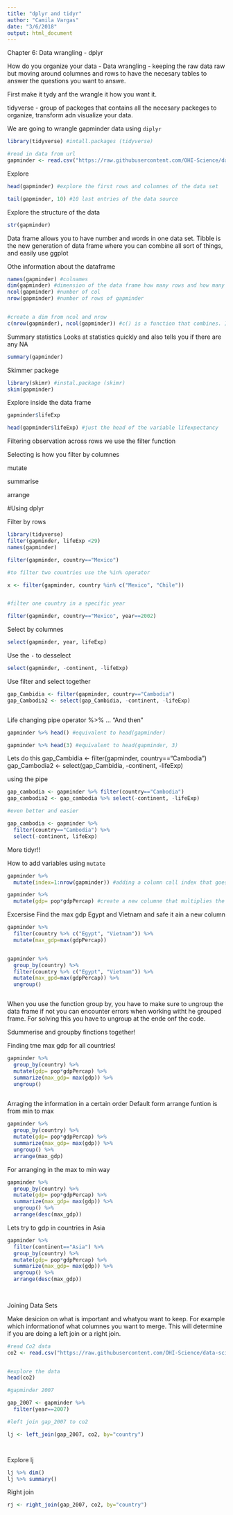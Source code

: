 ```yaml
---
title: "dplyr and tidyr"
author: "Camila Vargas"
date: "3/6/2018"
output: html_document
---
```


Chapter 6: Data wrangling - dplyr

How do you organize your data - Data wrangling - keeping the raw data raw but moving around columnes and rows to have the necesary tables to answer the questions you want to answe.

First make it tydy anf the wrangle it how you want it.

tidyverse - group of packeges that contains all the necesary packeges to organize, transform adn visualize your data.

We are going to wrangle gapminder data using `diplyr`

```r
library(tidyverse) #intall.packages (tidyverse)

#read in data from url
gapminder <- read.csv("https://raw.githubusercontent.com/OHI-Science/data-science-training/master/data/gapminder.csv")

```

Explore
```r
head(gapminder) #explore the first rows and columnes of the data set

```

```r
tail(gapminder, 10) #10 last entries of the data source
```

Explore the structure of the data

```r
str(gapminder)
```


Data frame allows you to have number and words in one data set.
Tibble is the new generation of data frame where you can combine all sort of things, and easily use ggplot


Othe information about the dataframe

```r
names(gapminder) #colnames
dim(gapminder) #dimension of the data frame how many rows and how many col
ncol(gapminder) #number of col
nrow(gapminder) #number of rows of gapminder


#create a dim from ncol and nrow
c(nrow(gapminder), ncol(gapminder)) #c() is a function that combines. In this case number of rows and number of col in the data frame gapminder


```


Summary statistics
Looks at statistics quickly and also tells you if there are any NA

```r
summary(gapminder)
```

Skimmer packege

```r
library(skimr) #instal.package (skimr)
skim(gapminder)

```


Explore inside the data frame

```r
gapminder$lifeExp
```

```r
head(gapminder$lifeExp) #just the head of the variable lifexpectancy
```

Filtering observation across rows we use the filter function

Selecting is how you filter by columnes

mutate

summarise

arrange

#Using dplyr

Filter by rows
```r
library(tidyverse)
filter(gapminder, lifeExp <29)
names(gapminder)

filter(gapminder, country=="Mexico")

#to filter two countries use the %in% operator

x <- filter(gapminder, country %in% c("Mexico", "Chile"))


#filter one country in a specific year

filter(gapminder, country=="Mexico", year==2002)

```


Select by columnes

```r
select(gapminder, year, lifeExp)
```

Use the `-` to desselect

```r
select(gapminder, -continent, -lifeExp)
```


Use filter and select together

```r
gap_Cambidia <- filter(gapminder, country=="Cambodia")
gap_Cambodia2 <- select(gap_Cambidia, -continent, -lifeExp)



```


Life changing pipe operator %>% ... "And then"

```r
gapminder %>% head() #equivalent to head(gapminder)
```


```r
gapminder %>% head(3) #equivalent to head(gapminder, 3)
```


Lets do this
gap_Cambidia <- filter(gapminder, country=="Cambodia")
gap_Cambodia2 <- select(gap_Cambidia, -continent, -lifeExp)

using the pipe

```r
gap_cambodia <- gapminder %>% filter(country=="Cambodia")
gap_cambodia2 <- gap_cambodia %>% select(-continent, -lifeExp)

#even better and easier

gap_cambodia <- gapminder %>% 
  filter(country=="Cambodia") %>% 
  select(-continent, lifeExp)


```


More tidyr!!

How to add variables using `mutate`

```r
gapminder %>% 
  mutate(index=1:nrow(gapminder)) #adding a column call index that goes from 1 to as many rows as the data frame has
```


```r
gapminder %>% 
  mutate(gdp= pop*gdpPercap) #create a new columne that multiplies the pop variable from gapminder data set times gdpPercap. Once I anounce the data frame name i can just call the variables
```

Excersise
Find the max gdp Egypt and Vietnam and safe it ain a new column

```r
gapminder %>% 
  filter(country %>% c("Egypt", "Vietnam")) %>% 
  mutate(max_gdp=max(gdpPercap))


gapminder %>% 
  group_by(country) %>% 
  filter(country %>% c("Egypt", "Vietnam")) %>% 
  mutate(max_gpd=max(gdpPercap)) %>% 
  ungroup() 



```

When you use the function group by, you have to make sure to ungroup the data frame if not you can encounter errors when working witht he grouped frame.
For solving this you have to ungroup at the ende onf the code.


Sdummerise and groupby finctions together!

Finding tme max gdp for all countries!

```r
gapminder %>% 
  group_by(country) %>% 
  mutate(gdp= pop*gdpPercap) %>%
  summarize(max_gdp= max(gdp)) %>% 
  ungroup()
  

```


Arraging the information in a certain order
Default form arrange funtion is from min to max

```r
gapminder %>% 
  group_by(country) %>% 
  mutate(gdp= pop*gdpPercap) %>%
  summarize(max_gdp= max(gdp)) %>% 
  ungroup() %>% 
  arrange(max_gdp)
```

For arranging in the max to min way

```r
gapminder %>% 
  group_by(country) %>% 
  mutate(gdp= pop*gdpPercap) %>%
  summarize(max_gdp= max(gdp)) %>% 
  ungroup() %>% 
  arrange(desc(max_gdp))

```

Lets try to gdp in countries in Asia

```r
gapminder %>% 
  filter(continent=="Asia") %>% 
  group_by(country) %>%
  mutate(gdp= pop*gdpPercap) %>%
  summarize(max_gdp= max(gdp)) %>% 
  ungroup() %>% 
  arrange(desc(max_gdp))
  
  
```


Joining Data Sets

Make desicion on what is important and whatyou want to keep. For example which informationof what columnes you want to merge. This will determine if you are doing a left join or a right join.

```r
#read Co2 data
co2 <- read.csv("https://raw.githubusercontent.com/OHI-Science/data-science-training/master/data/co2.csv")


#explore the data
head(co2)

#gapminder 2007

gap_2007 <- gapminder %>% 
  filter(year==2007)

#left join gap_2007 to co2

lj <- left_join(gap_2007, co2, by="country")




```


Explore lj

```r
lj %>% dim()
lj %>% summary()
```

Right join

```r
rj <- right_join(gap_2007, co2, by="country")
```









